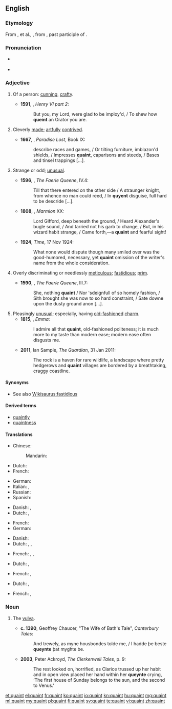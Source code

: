 ==English==

===Etymology===
From {{etyl|xno|en}} {{term|cointe|lang=fro}}, {{term|queinte}} et al., {{etyl|fro|en}} {{term|cointe||lang=fro|pretty, clever, knowing}}, from {{etyl|la|en}} {{term|cognitus|lang=la}}, past participle of {{term|cognosco|cognoscere|lang=la|to know}}.

===Pronunciation===
* {{a|UK|US}} {{IPA|/kweɪnt/}}
* {{rhymes|eɪnt}}

===Adjective===
{{en-adj|er}}

# {{obsolete}} Of a person: [[cunning]], [[crafty]]. {{defdate|13th-19th c.}}
#* '''1591''', {{w|William Shakespeare}}, ''Henry VI part 2'':
#*: But you, my Lord, were glad to be imploy'd, / To shew how '''queint''' an Orator you are.
# {{obsolete}} Cleverly [[made]]; [[artfully]] [[contrived]]. {{defdate|14th-19th c.}}
#* '''1667''', {{w|John Milton}}, ''Paradise Lost'', Book IX:
#*: describe races and games, / Or tilting furniture, imblazon'd shields, / Impresses '''quaint''', caparisons and steeds, / Bases and tinsel trappings [...].
# {{context|now|_|dialectal}} Strange or odd; [[unusual]]. {{defdate|from 14th c.}}
#* '''1596''', {{w|Edmund Spenser}}, ''The Faerie Queene'', IV.4:
#*: Till that there entered on the other side / A straunger knight, from whence no man could reed, / In '''quyent''' disguise, full hard to be descride […].
#* '''1808''', {{w|Walter Scott}}, ''Marmion'' XX:
#*: Lord Gifford, deep beneath the ground, / Heard Alexander's bugle sound, / And tarried not his garb to change, / But, in his wizard habit strange, / Came forth,—a '''quaint''' and fearful sight!
#* '''1924''', ''Time'', 17 Nov 1924:
#*: What none would dispute though many smiled over was the good-humored, necessary, yet '''quaint''' omission of the writer's name from the whole consideration.
# {{obsolete}} Overly discriminating or needlessly [[meticulous]]; [[fastidious]]; [[prim]]. {{defdate|15th-19th c.}}
#* '''1590''', {{w|Edmund Spenser}}, ''The Faerie Queene'', III.7:
#*: She, nothing '''quaint''' / Nor 'sdeignfull of so homely fashion, / Sith brought she was now to so hard constraint, / Sate downe upon the dusty ground anon [...].
# Pleasingly [[unusual]]; especially, having [[old-fashioned]] [[charm]]. {{defdate|from 18th c.}}
#* '''1815''', {{w|Jane Austen}}, ''Emma'':
#*: I admire all that '''quaint''', old-fashioned politeness; it is much more to my taste than modern ease; modern ease often disgusts me.
#* '''2011''', Ian Sample, ''The Guardian'', 31 Jan 2011:
#*: The rock is a haven for rare wildlife, a landscape where pretty hedgerows and '''quaint''' villages are bordered by a breathtaking, craggy coastline.

====Synonyms====
* See also [[Wikisaurus:fastidious]]

====Derived terms====
* [[quaintly]]
* [[quaintness]]

====Translations====
{{trans-top|old-fashioned charm}}
* Chinese:
*: Mandarin: {{t|cmn|古色古香的|sc=Hani}}
* Dutch: {{t-|nl|pittoresk}}
* French: {{t+|fr|pittoresque}}
{{trans-mid}}
* German: {{t|de|pittoresk }}
* Italian: {{t-|it|caratteristico}}, {{t+|it|pittoresco}}
* Russian: {{t+|ru|старомодный|m|tr=staromodny|sc=Cyrl}}
* Spanish: {{t-|es|pintoresco|m}}
{{trans-bottom}}

{{trans-top|interestingly strange}}
* Danish: {{t-|da|ejendommelig}}, {{t-|da|kuriøs}}
* Dutch: {{t+|nl|merkwaardig}},{{t+|nl|typisch}}
{{trans-mid}}
* French: {{t+|fr|remarquable}}
* German: {{t|de|kurios}}
{{trans-bottom}}

{{trans-top|incongruous, inappropriate or illogical}}
* Danish: {{t-|da|løjerlig}}
* Dutch: {{t-|nl|onlogisch}}, {{t+|nl|ongepast}},{{t+|nl|onsamenhangend}}
{{trans-mid}}
* French: {{t+|fr|illogique}}, {{t-|fr|incovenant}}, {{t-|fr|incohérant}}
{{trans-bottom}}

{{trans-top|cleverness or ingenuity}}
* Dutch: {{t-|nl|schranderheid}}, {{t-|nl|slimheid}}
{{trans-mid}}
* French: {{t+|fr|intelligence|f}}, {{t+|fr|finesse|f}}
{{trans-bottom}}

{{trans-top|fastidious}}
* Dutch: {{t-|nl|veeleisend}}, {{t+|nl|kieskeurig}}
{{trans-mid}}
* French: {{t+|fr|exigeant}}, {{t+|fr|délicat}}
{{trans-bottom}}

===Noun===
{{en-noun}}

# {{archaic}} The [[vulva]]. {{defdate|from 14th c.}}
#* '''c. 1390''', Geoffrey Chaucer, "The Wife of Bath's Tale", ''Canterbury Tales'':
#*: And trewely, as myne housbondes tolde me, / I hadde þe beste '''queynte''' þat myghte be.
#* '''2003''', Peter Ackroyd, ''The Clerkenwell Tales'', p. 9:
#*: The rest looked on, horrified, as Clarice trussed up her habit and in open view placed her hand within her '''queynte''' crying, ‘The first house of Sunday belongs to the sun, and the second to Venus.’

[[et:quaint]]
[[el:quaint]]
[[fr:quaint]]
[[ko:quaint]]
[[io:quaint]]
[[kn:quaint]]
[[hu:quaint]]
[[mg:quaint]]
[[ml:quaint]]
[[my:quaint]]
[[pl:quaint]]
[[fi:quaint]]
[[sv:quaint]]
[[te:quaint]]
[[vi:quaint]]
[[zh:quaint]]